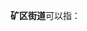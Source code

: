 '''矿区街道'''可以指：
{{PRC admin/disambig|14/05/02/005/000|37/04/02/003/000|41/01/83/400/000|62/01/11/003/000}}
{{disambig|cat=四字乡级行政区划消歧义}}